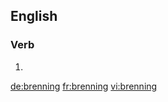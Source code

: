 ==English==

===Verb===
{{head|en|present participle}}

# {{present participle of|bren|lang=en|nocat=1}}

[[de:brenning]]
[[fr:brenning]]
[[vi:brenning]]